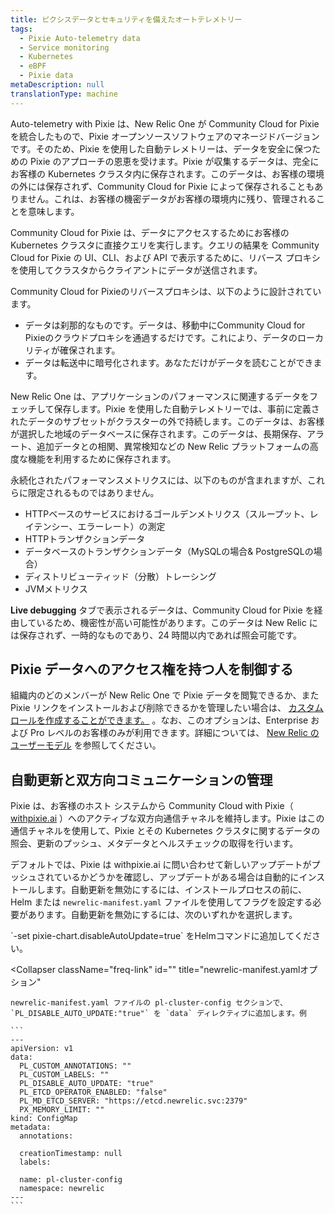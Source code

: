 ```yaml
---
title: ピクシスデータとセキュリティを備えたオートテレメトリー
tags:
  - Pixie Auto-telemetry data
  - Service monitoring
  - Kubernetes
  - eBPF
  - Pixie data
metaDescription: null
translationType: machine
---
```


Auto-telemetry with Pixie は、New Relic One が Community Cloud for Pixie を統合したもので、Pixie オープンソースソフトウェアのマネージドバージョンです。そのため、Pixie を使用した自動テレメトリーは、データを安全に保つための Pixie のアプローチの恩恵を受けます。Pixie が収集するデータは、完全にお客様の Kubernetes クラスタ内に保存されます。このデータは、お客様の環境の外には保存されず、Community Cloud for Pixie によって保存されることもありません。これは、お客様の機密データがお客様の環境内に残り、管理されることを意味します。

Community Cloud for Pixie は、データにアクセスするためにお客様の Kubernetes クラスタに直接クエリを実行します。クエリの結果を Community Cloud for Pixie の UI、CLI、および API で表示するために、リバース プロキシを使用してクラスタからクライアントにデータが送信されます。

Community Cloud for Pixieのリバースプロキシは、以下のように設計されています。

* データは刹那的なものです。データは、移動中にCommunity Cloud for Pixieのクラウドプロキシを通過するだけです。これにより、データのローカリティが確保されます。
* データは転送中に暗号化されます。あなただけがデータを読むことができます。

New Relic One は、アプリケーションのパフォーマンスに関連するデータをフェッチして保存します。Pixie を使用した自動テレメトリーでは、事前に定義されたデータのサブセットがクラスターの外で持続します。このデータは、お客様が選択した地域のデータベースに保存されます。このデータは、長期保存、アラート、追加データとの相関、異常検知などの New Relic プラットフォームの高度な機能を利用するために保存されます。

永続化されたパフォーマンスメトリクスには、以下のものが含まれますが、これらに限定されるものではありません。

* HTTPベースのサービスにおけるゴールデンメトリクス（スループット、レイテンシー、エラーレート）の測定
* HTTPトランザクションデータ
* データベースのトランザクションデータ（MySQLの場合& PostgreSQLの場合）
* ディストリビューティッド（分散）トレーシング
* JVMメトリクス

**Live debugging** タブで表示されるデータは、Community Cloud for Pixie を経由しているため、機密性が高い可能性があります。このデータは New Relic には保存されず、一時的なものであり、24 時間以内であれば照会可能です。

## Pixie データへのアクセス権を持つ人を制御する

組織内のどのメンバーが New Relic One で Pixie データを閲覧できるか、また Pixie リンクをインストールおよび削除できるかを管理したい場合は、 [カスタムロールを作成することができます。](/docs/accounts/accounts-billing/new-relic-one-user-management/tutorial-add-new-user-groups-roles-new-relic-one-user-model/#roles) 。なお、このオプションは、Enterprise および Pro レベルのお客様のみが利用できます。詳細については、 [New Relic のユーザーモデル](/docs/accounts/accounts-billing/new-relic-one-user-management/new-relic-one-user-model-understand-user-structure/) を参照してください。

## 自動更新と双方向コミュニケーションの管理

Pixie は、お客様のホスト システムから Community Cloud with Pixie（ [withpixie.ai](https://work.withpixie.ai/) ）へのアクティブな双方向通信チャネルを維持します。Pixie はこの通信チャネルを使用して、Pixie とその Kubernetes クラスタに関するデータの照会、更新のプッシュ、メタデータとヘルスチェックの取得を行います。

デフォルトでは、Pixie は withpixie.ai に問い合わせて新しいアップデートがプッシュされているかどうかを確認し、アップデートがある場合は自動的にインストールします。自動更新を無効にするには、インストールプロセスの前に、Helm または `newrelic-manifest.yaml` ファイルを使用してフラグを設定する必要があります。自動更新を無効にするには、次のいずれかを選択します。

<CollapserGroup>
  <Collapser
    className="freq-link"
    id=""
    title="ヘルムオプション"
  >
    `-set pixie-chart.disableAutoUpdate=true` をHelmコマンドに追加してください。
  </Collapser>

  <Collapser
    className="freq-link"
    id=""
    title="newrelic-manifest.yamlオプション"
  >
    newrelic-manifest.yaml ファイルの pl-cluster-config セクションで、 `PL_DISABLE_AUTO_UPDATE:"true"` を `data` ディレクティブに追加します。例

    ```
    ---
    apiVersion: v1
    data:
      PL_CUSTOM_ANNOTATIONS: ""
      PL_CUSTOM_LABELS: ""
      PL_DISABLE_AUTO_UPDATE: "true"
      PL_ETCD_OPERATOR_ENABLED: "false"
      PL_MD_ETCD_SERVER: "https://etcd.newrelic.svc:2379"
      PX_MEMORY_LIMIT: ""
    kind: ConfigMap
    metadata:
      annotations:
    
      creationTimestamp: null
      labels:
    
      name: pl-cluster-config
      namespace: newrelic
    ---
    ```
  </Collapser>
</CollapserGroup>